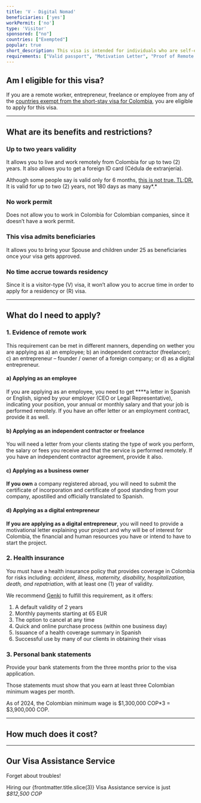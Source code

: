 ```yaml
---
title: 'V - Digital Nomad'
beneficiaries: ['yes']
workPermit: ['no']
type: 'Visitor'
sponsored: ["no"]
countries: ["Exempted"]
popular: true
short_description: This visa is intended for individuals who are self-employed, freelancers, entrepreneurs, or remote workers who want to stay and work remotely from Colombia for up to 2 years.
requirements: ["Valid passport", "Motivation Letter", "Proof of Remote Work", "Bank Statements", "Health Insurance"]
---
```


## Am I eligible for this visa?

If you are a remote worker, entrepreneur, freelance or employee from any of the [countries exempt from the short-stay visa for Colombia](https://www.notion.so/Short-term-visa-excempted-countries-6936d46d05b74452a7722bb0a9fa35cc?pvs=21), you are eligible to apply for this visa. 

---

## What are its benefits and restrictions?

### **Up to two years validity**

It allows you to live and work remotely from Colombia for up to two (2) years. It also allows you to get a foreign ID card (Cédula de extranjería).

Although some people say is valid only for 6 months, [this is not true. TL;DR.](https://www.capitaleme.com/blog/post-4) It is valid for up to two (2) years, not 180 days as many say*.*

### **No work permit**

Does not allow you to work in Colombia for Colombian companies, since it doesn’t have a work permit.

### **This visa admits beneficiaries**

It allows you to bring your Spouse and children under 25 as beneficiaries once your visa gets approved.

### **No time accrue towards residency**

Since it is a visitor-type (V) visa, it won’t allow you to accrue time in order to apply for a residency or (R) visa.

---

## What do I need to apply?

### 1. Evidence of remote work

This requirement can be met in different manners, depending on wether you are applying as a) an employee; b) an independent contractor (freelancer); c) an entrepreneur – founder / owner of a foreign company; or d) as a digital entrepreneur.

#### **a) Applying as an employee**

If you are applying as an employee, you need to get ****a letter in Spanish or English, signed by your employer (CEO or Legal Representative), indicating your position, your annual or monthly salary and that your job is performed remotely. If you have an offer letter or an employment contract, provide it as well.

#### **b) Applying as an independent contractor or freelance**

You will need a letter from your clients stating the type of work you perform, the salary or fees you receive and that the service is performed remotely. If you have an independent contractor agreement, provide it also. 

#### **c) Applying as a business owner**

**If you own** a company registered abroad, you will need to submit the certificate of incorporation and certificate of good standing from your company, apostilled and officially translated to Spanish. 

#### **d) Applying as a digital entrepreneur**

**If you are applying as a digital entrepreneur**, you will need to provide a motivational letter explaining your project and why will be of interest for Colombia, the financial and human resources you have or intend to have to start the project.

### 2. Health insurance

You must have a health insurance policy that provides coverage in Colombia for risks including: *accident, illness, maternity, disability, hospitalization, death, and repatriation*, with at least one (1) year of validity.

We recommend [Genki](https://genki.world/?with=capitaleme) to fulfill this requirement, as it offers:

1. A default validity of 2 years
2. Monthly payments starting at 65 EUR
3. The option to cancel at any time
4. Quick and online purchase process (within one business day)
5. Issuance of a health coverage summary in Spanish
6. Successful use by many of our clients in obtaining their visas

### 3. Personal **bank statements**

Provide your bank statements from the three months prior to the visa application. 

Those statements must show that you earn at least three Colombian minimum wages per month.

As of 2024, the Colombian minimum wage is $1,300,000 COP*3 = $3,900,000 COP.

---
## How much does it cost?

<VisaCosts
    studyFees="55"
    issuanceFees="177"
    apostille={true}
    translation={true}
/>

---

## Our Visa Assistance Service

Forget about troubles!

Hiring our {frontmatter.title.slice(3)} Visa Assistance service is just *$812,500 COP*